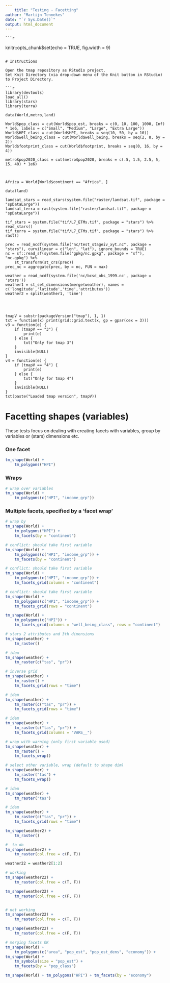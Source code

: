 ```yaml
---
	title: "Testing - Facetting"
author: "Martijn Tennekes"
date: "`r Sys.Date()`"
output: html_document
---
```

	
	```r
knitr::opts_chunk$set(echo = TRUE, fig.width = 9)
```

# Instructions

Open the tmap repository as RStudio project.
Set Knit Directory (via drop-down menu of the Knit button in RStudio) to Project Directory.

```r
library(devtools)
load_all()
library(stars)
library(terra)

data(World,metro,land)

World$pop_class = cut(World$pop_est, breaks = c(0, 10, 100, 1000, Inf) * 1e6, labels = c("Small", "Medium", "Large", "Extra Large"))					   
World$HPI_class = cut(World$HPI, breaks = seq(10, 50, by = 10))
World$well_being_class = cut(World$well_being, breaks = seq(2, 8, by = 2))
World$footprint_class = cut(World$footprint, breaks = seq(0, 16, by = 4))

metro$pop2020_class = cut(metro$pop2020, breaks = c(.5, 1.5, 2.5, 5, 15, 40) * 1e6)



Africa = World[World$continent == "Africa", ]

data(land)

landsat_stars = read_stars(system.file("raster/landsat.tif", package = "spDataLarge"))
landsat_terra = rast(system.file("raster/landsat.tif", package = "spDataLarge"))

tif_stars = system.file("tif/L7_ETMs.tif", package = "stars") %>% read_stars()
tif_terra = system.file("tif/L7_ETMs.tif", package = "stars") %>% rast()

prec = read_ncdf(system.file("nc/test_stageiv_xyt.nc", package = "stars"), curvilinear = c("lon", "lat"), ignore_bounds = TRUE)
nc = sf::read_sf(system.file("gpkg/nc.gpkg", package = "sf"), "nc.gpkg") %>%
	st_transform(st_crs(prec))
prec_nc = aggregate(prec, by = nc, FUN = max)

weather = read_ncdf(system.file('nc/bcsd_obs_1999.nc', package = 'stars'))
weather1 = st_set_dimensions(merge(weather), names = c('longitude','latitude','time','attributes'))
weather2 = split(weather1, 'time')




tmapV = substr(packageVersion("tmap"), 1, 1)
txt = function(x) print(grid::grid.text(x, gp = gpar(cex = 3)))
v3 = function(e) {
	if (tmapV == "3") {
		print(e)
	} else {
		txt("Only for tmap 3")
	}
	invisible(NULL)
}
v4 = function(e) {
	if (tmapV == "4") {
		print(e)
	} else {
		txt("Only for tmap 4")
	}
	invisible(NULL)
}
txt(paste("Loaded tmap version", tmapV))
```

# Facetting shapes (variables)

These tests focus on dealing with creating facets with variables, group by variables or (stars) dimensions etc.

### One facet

```r
tm_shape(World) +
	tm_polygons("HPI")
```


### Wraps

```r
# wrap over variables
tm_shape(World) +
	tm_polygons(c("HPI", "income_grp"))
```

### Multiple facets, specified by a 'facet wrap'

```r
# wrap by
tm_shape(World) +
	tm_polygons("HPI") +
	tm_facets(by = "continent")
```

```r
# conflict: should take first variable
tm_shape(World) +
	tm_polygons(c("HPI", "income_grp")) +
	tm_facets(by = "continent")
```

```r
# conflict: should take first variable
tm_shape(World) +
	tm_polygons(c("HPI", "income_grp")) +
	tm_facets_grid(columns = "continent")
```

```r
# conflict: should take first variable
tm_shape(World) +
	tm_polygons(c("HPI", "income_grp")) +
	tm_facets_grid(rows = "continent")
```

```r
tm_shape(World) +
	tm_polygons(c("HPI")) +
	tm_facets_grid(columns = "well_being_class", rows = "continent")
```

```r
# stars 2 attributes and 3th dimensions
tm_shape(weather) +
	tm_raster()
```

```r
# idem
tm_shape(weather) +
	tm_raster(c("tas", "pr"))
```


```r
# inverse grid
tm_shape(weather) +
	tm_raster() +
	tm_facets_grid(rows = "time")
```

```r
# idem
tm_shape(weather) +
	tm_raster(c("tas", "pr")) +
	tm_facets_grid(rows = "time")
```

```r
# idem
tm_shape(weather) +
	tm_raster(c("tas", "pr")) +
	tm_facets_grid(columns = "VARS__")
```


```r
# wrap with warning (only first variable used)
tm_shape(weather) +
	tm_raster() +
	tm_facets_wrap()
```

```r
# select other variable, wrap (default to shape dim)
tm_shape(weather) +
	tm_raster("tas") +
	tm_facets_wrap()
```


```r
# idem
tm_shape(weather) +
	tm_raster("tas")
```





```r
# idem
tm_shape(weather) +
	tm_raster(c("tas", "pr")) +
	tm_facets_grid(rows = "time")
```


```r
tm_shape(weather2) +
	tm_raster()
```

```r
#  to do
tm_shape(weather2) +
	tm_raster(col.free = c(F, T))

weather22 = weather2[1:2]

# working
tm_shape(weather22) +
	tm_raster(col.free = c(T, F))

tm_shape(weather22) +
	tm_raster(col.free = c(F, F))


# not working
tm_shape(weather22) +
	tm_raster(col.free = c(T, T))

tm_shape(weather22) +
	tm_raster(col.free = c(F, T))


```


```r
# merging facets OK
tm_shape(World) +
	tm_polygons(c("area", "pop_est", "pop_est_dens", "economy")) +
tm_shape(World) +
	tm_symbols(size = "pop_est") +
	tm_facets(by = "pop_class")
```


```r
tm_shape(World) + tm_polygons("HPI") + tm_facets(by = "economy")
```
